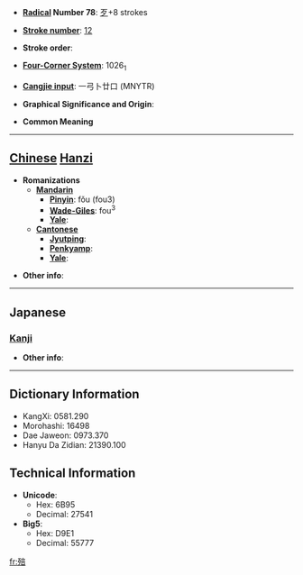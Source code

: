 * '''[[Wiktionary:Chinese radical index| Radical]] Number 78''': [[Wiktionary:Chinese radical index 歹|歹]]+8 strokes

* '''[[Wiktionary:Chinese total strokes index|Stroke number]]''': [[Wiktionary:Chinese total strokes index 12|12]]

* '''Stroke order''': 

* '''[[Wiktionary:Chinese four corner index|Four-Corner System]]''': 1026<sub>1</sub>

* '''[[Wiktionary:Chinese Cangjie index|Cangjie input]]''': 一弓卜廿口 (MNYTR)

* '''Graphical Significance and Origin''': 

* '''Common Meaning'''

----

== [[Chinese]] [[Hanzi]] ==

* '''Romanizations'''
** '''[[Mandarin]]'''
*** '''[[Pinyin]]''': fǒu (fou3)
*** '''[[Wade-Giles]]''': fou<sup>3</sup>
*** '''[[Yale]]''': 
** '''[[Cantonese]]'''
*** '''[[Jyutping]]''':
*** '''[[Penkyamp]]''': 
*** '''[[Yale]]''': 

* '''Other info''': 

----

==Japanese==
===[[Kanji]]===
{{kanji|on readings=[[ふう]] (fū), [[ふ]] (fu), [[ほく]] (hoku)
|kun readings=[[やぶれる]] (yabureru), [[くさる]] (kusaru), [[たおれる]] (taoreru)
}}

* '''Other info''':  

----

== Dictionary Information ==

* KangXi: 0581.290
* Morohashi: 16498
* Dae Jaweon: 0973.370
* Hanyu Da Zidian: 21390.100

== Technical Information ==

* '''Unicode''':
** Hex: 6B95
** Decimal: 27541
* '''Big5''':
** Hex: D9E1
** Decimal: 55777

[[fr:殕]]